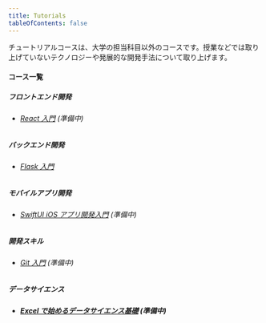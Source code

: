 ```yaml
---
title: Tutorials
tableOfContents: false
---
```


チュートリアルコースは、大学の担当科目以外のコースです。授業などでは取り上げていないテクノロジーや発展的な開発手法について取り上げます。

#### コース一覧

##### フロントエンド開発

- ###### [React 入門]() (準備中)

##### バックエンド開発

- ###### [Flask 入門](./flask)

##### モバイルアプリ開発

- ###### [SwiftUI iOS アプリ開発入門](./swift/) (準備中)

##### 開発スキル

- ###### [Git 入門](./git_tutorial/github/) (準備中)

##### データサイエンス

- ##### [Excel で始めるデータサイエンス基礎]() (準備中)
